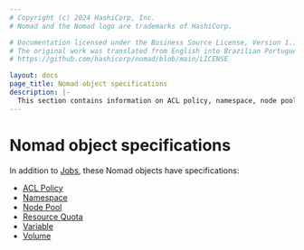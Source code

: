 ```yaml
---
# Copyright (c) 2024 HashiCorp, Inc.
# Nomad and the Nomad logo are trademarks of HashiCorp.

# Documentation licensed under the Business Source License, Version 1.1.
# The original work was translated from English into Brazilian Portuguese.
# https://github.com/hashicorp/nomad/blob/main/LICENSE

layout: docs
page_title: Nomad object specifications
description: |-
  This section contains information on ACL policy, namespace, node pool, resource quota, variable, and volume specifications.
---
```


# Nomad object specifications

In addition to
[Jobs](/nomad/docs/job-specification),
these Nomad objects have specifications:

- [ACL Policy](/nomad/docs/other-specifications/acl-policy)
- [Namespace](/nomad/docs/other-specifications/namespace)
- [Node Pool](/nomad/docs/other-specifications/node-pool)
- [Resource Quota](/nomad/docs/other-specifications/quota)
- [Variable](/nomad/docs/other-specifications/variables)
- [Volume](/nomad/docs/other-specifications/volume)
